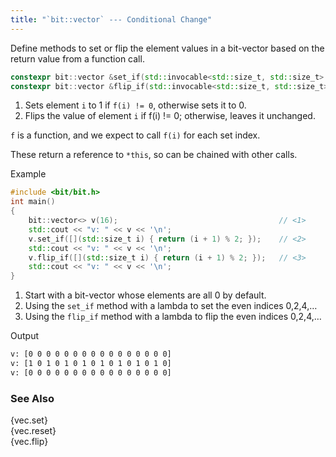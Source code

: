 ```yaml
---
title: "`bit::vector` --- Conditional Change"
---
```


Define methods to set or flip the element values in a bit-vector based on the return value from a function call.

```cpp
constexpr bit::vector &set_if(std::invocable<std::size_t, std::size_t> auto f);    // <1>
constexpr bit::vector &flip_if(std::invocable<std::size_t, std::size_t> auto f);   // <2>
```
1. Sets element `i` to 1 if `f(i) != 0`, otherwise sets it to 0.
2. Flips the value of element `i` if f(i) != 0; otherwise, leaves it unchanged.

`f` is a function, and we expect to call `f(i)` for each set index.

These return a reference to `*this`, so can be chained with other calls.

[Example]{.bt}
```cpp
#include <bit/bit.h>
int main()
{
    bit::vector<> v(16);                                    // <1>
    std::cout << "v: " << v << '\n';
    v.set_if([](std::size_t i) { return (i + 1) % 2; });    // <2>
    std::cout << "v: " << v << '\n';
    v.flip_if([](std::size_t i) { return (i + 1) % 2; });   // <3>
    std::cout << "v: " << v << '\n';
}
```
1. Start with a bit-vector whose elements are all 0 by default.
2. Using the `set_if` method with a lambda to set the even indices 0,2,4,...
3. Using the `flip_if` method with a lambda to flip the even indices 0,2,4,...

[Output]{.bt}
```bash
v: [0 0 0 0 0 0 0 0 0 0 0 0 0 0 0 0]
v: [1 0 1 0 1 0 1 0 1 0 1 0 1 0 1 0]
v: [0 0 0 0 0 0 0 0 0 0 0 0 0 0 0 0]
```

### See Also
{vec.set}   \
{vec.reset} \
{vec.flip}
